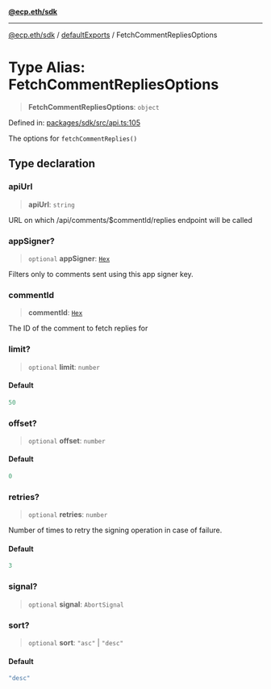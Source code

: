 [**@ecp.eth/sdk**](/sdk-reference/index.mdx)

***

[@ecp.eth/sdk](/sdk-reference/index.mdx) / [defaultExports](/sdk-reference/defaultExports/index.mdx) / FetchCommentRepliesOptions

# Type Alias: FetchCommentRepliesOptions

> **FetchCommentRepliesOptions**: `object`

Defined in: [packages/sdk/src/api.ts:105](https://github.com/ecp-eth/comments-monorepo/blob/main/packages/sdk/src/api.ts#L105)

The options for `fetchCommentReplies()`

## Type declaration

### apiUrl

> **apiUrl**: `string`

URL on which /api/comments/$commentId/replies endpoint will be called

### appSigner?

> `optional` **appSigner**: [`Hex`](/sdk-reference/types/type-aliases/Hex.mdx)

Filters only to comments sent using this app signer key.

### commentId

> **commentId**: [`Hex`](/sdk-reference/types/type-aliases/Hex.mdx)

The ID of the comment to fetch replies for

### limit?

> `optional` **limit**: `number`

#### Default

```ts
50
```

### offset?

> `optional` **offset**: `number`

#### Default

```ts
0
```

### retries?

> `optional` **retries**: `number`

Number of times to retry the signing operation in case of failure.

#### Default

```ts
3
```

### signal?

> `optional` **signal**: `AbortSignal`

### sort?

> `optional` **sort**: `"asc"` \| `"desc"`

#### Default

```ts
"desc"
```

